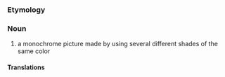 ===Etymology===


===Noun===
# a monochrome picture made by using several different shades of the same color

====Translations====